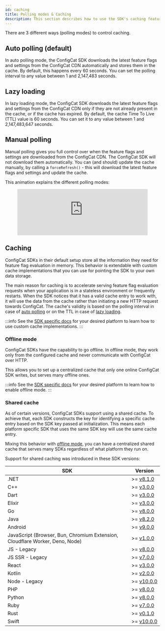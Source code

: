 ```yaml
---
id: caching
title: Polling modes & Caching
description: This section describes how to use the SDK's caching feature. There are three different polling modes available in the ConfigCat SDKs.
---
```


There are 3 different ways (polling modes) to control caching.

## Auto polling (default)

In auto polling mode, the ConfigCat SDK downloads the latest feature flags and settings from the ConfigCat CDN automatically and stores them in the cache.
By default, this happens every 60 seconds.
You can set the polling interval to any value between 1 and 2,147,483 seconds.

## Lazy loading

In lazy loading mode, the ConfigCat SDK downloads the latest feature flags and settings from the ConfigCat CDN only if they are not already present in the cache, or if the cache has expired.
By default, the cache Time To Live (TTL) value is 60 seconds.
You can set it to any value between 1 and 2,147,483,647 seconds.

## Manual polling

Manual polling gives you full control over when the feature flags and settings are downloaded from the ConfigCat CDN.
The ConfigCat SDK will not download them automatically.
You can (and should) update the cache manually, by calling a `forceRefresh()` - this will download the latest feature flags and settings and update the cache.

This animation explains the different polling modes:

<figure className="youtube-container">
<iframe width="100%" src="https://www.youtube.com/embed/_LWPjR4_GqA?rel=0" frameborder="0" allow="accelerometer; autoplay; encrypted-media; gyroscope; picture-in-picture" allowfullscreen></iframe>
</figure>

## Caching

ConfigCat SDKs in their default setup store all the information they need for feature flag evaluation in memory. This behavior is extendable with custom cache implementations that you can use for pointing the SDK to your own data storage.

The main reason for caching is to accelerate serving feature flag evaluation requests when your application is in a stateless environment or frequently restarts.
When the SDK notices that it has a valid cache entry to work with, it will use the data from the cache rather than initiating a new HTTP request towards ConfigCat.
The cache's validity is based on the polling interval in case of [auto polling](#auto-polling-default) or on the TTL in case of [lazy loading](#lazy-loading).

:::info
See the [SDK specific docs](../sdk-reference/overview.mdx) for your desired platform to learn how to use custom cache implementations.
:::

### Offline mode

ConfigCat SDKs have the capability to go offline. In offline mode, they work only from the configured cache and never communicate with ConfigCat over HTTP. 

This allows you to set up a centralized cache that only one online ConfigCat SDK writes, but serves many offline ones.

:::info
See the [SDK specific docs](../sdk-reference/overview.mdx) for your desired platform to learn how to enable offline mode.
:::

### Shared cache

As of certain versions, ConfigCat SDKs support using a shared cache. To achieve that, each SDK constructs the key for identifying a specific cache entry based on the SDK key passed at initialization. This means each platform specific SDK that uses the same SDK key will use the same cache entry.

Mixing this behavior with [offline mode](#offline-mode), you can have a centralized shared cache that serves many SDKs regardless of what platform they run on.

Support for shared caching was introduced in these SDK versions:

| SDK             | Version                                                             |
| --------------- | ------------------------------------------------------------------- |
| .NET            | >=&nbsp;[v8.1.0](https://github.com/configcat/.net-sdk/releases)    |
| C++             | >=&nbsp;[v3.0.0](https://github.com/configcat/cpp-sdk/releases)     |
| Dart            | >=&nbsp;[v3.0.0](https://github.com/configcat/dart-sdk/releases)    |
| Elixir          | >=&nbsp;[v3.0.0](https://github.com/configcat/elixir-sdk/releases)  |
| Go              | >=&nbsp;[v8.0.0](https://github.com/configcat/go-sdk/releases)      |
| Java            | >=&nbsp;[v8.2.0](https://github.com/configcat/java-sdk/releases)    |
| Android         | >=&nbsp;[v9.0.0](https://github.com/configcat/android-sdk/releases) |
| JavaScript (Browser, Bun, Chromium Extension, Cloudflare Worker, Deno, Node) | >=&nbsp;[v1.0.0](https://github.com/configcat/js-unified-sdk/releases) |
| JS - Legacy     | >=&nbsp;[v8.0.0](https://github.com/configcat/js-sdk/releases)      |
| JS SSR - Legacy | >=&nbsp;[v7.0.0](https://github.com/configcat/js-ssr-sdk/releases)  |
| React           | >=&nbsp;[v3.0.0](https://github.com/configcat/react-sdk/releases)   |
| Kotlin          | >=&nbsp;[v2.0.0](https://github.com/configcat/kotlin-sdk/releases)  |
| Node - Legacy   | >=&nbsp;[v10.0.0](https://github.com/configcat/node-sdk/releases)   |
| PHP             | >=&nbsp;[v8.0.0](https://github.com/configcat/php-sdk/releases)     |
| Python          | >=&nbsp;[v8.0.0](https://github.com/configcat/python-sdk/releases)  |
| Ruby            | >=&nbsp;[v7.0.0](https://github.com/configcat/ruby-sdk/releases)    |
| Rust            | >=&nbsp;[v0.1.0](https://github.com/configcat/rust-sdk/releases)    |
| Swift           | >=&nbsp;[v10.0.0](https://github.com/configcat/swift-sdk/releases)  |
